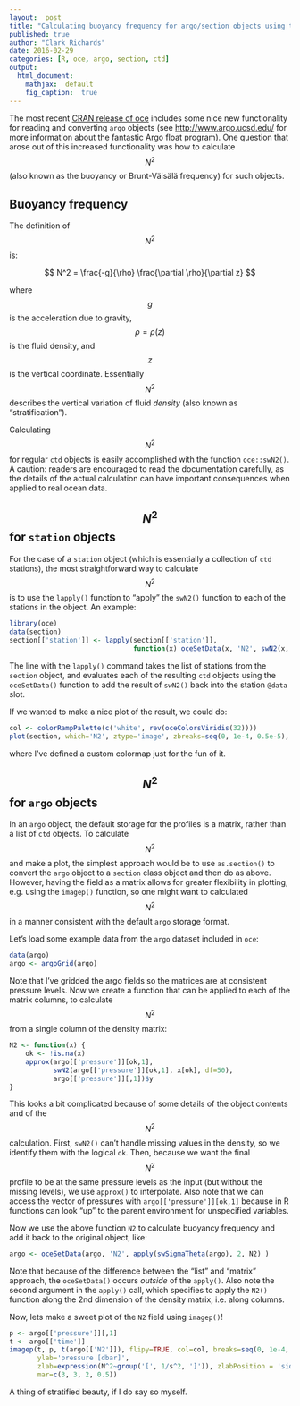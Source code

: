 ```yaml
---
layout:  post
title: "Calculating buoyancy frequency for argo/section objects using the apply() family"
published: true
author: "Clark Richards"
date: 2016-02-29
categories: [R, oce, argo, section, ctd]
output:
  html_document:
    mathjax:  default
    fig_caption:  true
---
```


The most recent [CRAN release of oce](https://cran.r-project.org/web/packages/oce/) includes some nice new functionality for reading and converting `argo` objects (see [http://www.argo.ucsd.edu/](http://www.argo.ucsd.edu/) for more information about the fantastic Argo float program). One question that arose out of this increased functionality was how to calculate $$ N^2 $$ (also known as the buoyancy or Brunt-Väisälä frequency) for such objects.

## Buoyancy frequency

The definition of $$ N^2 $$ is:

$$ N^2 = \frac{-g}{\rho} \frac{\partial \rho}{\partial z} $$

where $$ g $$ is the acceleration due to gravity, $$ \rho = \rho(z) $$ is the fluid density, and $$ z $$ is the vertical coordinate. Essentially $$ N^2 $$ describes the vertical variation of fluid *density* (also known as "stratification"). 

Calculating $$ N^2 $$ for regular `ctd` objects is easily accomplished with the function `oce::swN2()`. A caution: readers are encouraged to read the documentation carefully, as the details of the actual calculation can have important consequences when applied to real ocean data.

## $$ N^2 $$ for `station` objects

For the case of a `station` object (which is essentially a collection of `ctd` stations), the most straightforward way to calculate $$ N^2 $$ is to use the `lapply()` function to "apply" the `swN2()` function to each of the stations in the object. An example:

```r
library(oce)
data(section)
section[['station']] <- lapply(section[['station']],
                               function(x) oceSetData(x, 'N2', swN2(x, df=100)))
```
The line with the `lapply()` command takes the list of stations from the `section` object, and evaluates each of the resulting `ctd` objects using the `oceSetData()` function to add the result of `swN2()` back into the station `@data` slot.


If we wanted to make a nice plot of the result, we could do:
```r
col <- colorRampPalette(c('white', rev(oceColorsViridis(32))))
plot(section, which='N2', ztype='image', zbreaks=seq(0, 1e-4, 0.5e-5), zcol=col)
```
where I've defined a custom colormap just for the fun of it. 

## $$ N^2 $$ for `argo` objects

In an `argo` object, the default storage for the profiles is a matrix, rather than a list of `ctd` objects. To calculate $$ N^2 $$ and make a plot, the simplest approach would be to use `as.section()` to convert the `argo` object to a `section` class object and then do as above. However, having the field as a matrix allows for greater flexibility in plotting, e.g. using the `imagep()` function, so one might want to calculated $$ N^2 $$ in a manner consistent with the default `argo` storage format.

Let's load some example data from the `argo` dataset included in `oce`:
```r
data(argo)
argo <- argoGrid(argo)
```
Note that I've gridded the argo fields so the matrices are at consistent pressure levels. Now we create a function that can be applied to each of the matrix columns, to calculate $$ N^2 $$ from a single column of the density matrix:
```r
N2 <- function(x) {
    ok <- !is.na(x)
    approx(argo[['pressure']][ok,1],
           swN2(argo[['pressure']][ok,1], x[ok], df=50),
           argo[['pressure']][,1])$y
}
```
This looks a bit complicated because of some details of the object contents and of the $$ N^2 $$ calculation. First, `swN2()` can't handle missing values in the density, so we identify them with the logical `ok`. Then, because we want the final $$ N^2 $$ profile to be at the same pressure levels as the input (but without the missing levels), we use `approx()` to interpolate. Also note that we can access the vector of pressures with `argo[['pressure']][ok,1]` because in R functions can look "up" to the parent environment for unspecified variables.

Now we use the above function `N2` to calculate buoyancy frequency and add it back to the original object, like:
```r
argo <- oceSetData(argo, 'N2', apply(swSigmaTheta(argo), 2, N2) )
```
Note that because of the difference between the "list" and "matrix" approach, the `oceSetData()` occurs *outside* of the `apply()`. Also note the second argument in the `apply()` call, which specifies to apply the `N2()` function along the 2nd dimension of the density matrix, i.e. along columns.

Now, lets make a sweet plot of the `N2` field using `imagep()`!
```r
p <- argo[['pressure']][,1]
t <- argo[['time']]
imagep(t, p, t(argo[['N2']]), flipy=TRUE, col=col, breaks=seq(0, 1e-4, 1e-6),
       ylab='pressure [dbar]',
       zlab=expression(N^2~group('[', 1/s^2, ']')), zlabPosition = 'side',
       mar=c(3, 3, 2, 0.5))
```

A thing of stratified beauty, if I do say so myself.
